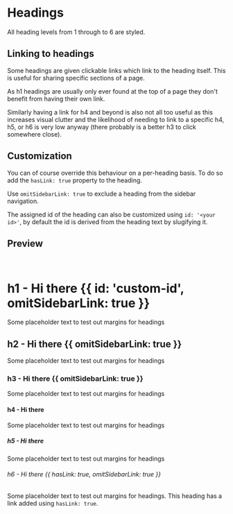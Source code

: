 
# Headings

All heading levels from 1 through to 6 are styled.


## Linking to headings

Some headings are given clickable links which link to the heading itself.
This is useful for sharing specific sections of a page.

As h1 headings are usually only ever found at the top of a page they don't benefit from having their own link.

Similarly having a link for h4 and beyond is also not all too useful as this increases visual clutter and the likelihood of needing to link to a specific h4, h5, or h6 is very low anyway (there probably is a better h3 to click somewhere close).


## Customization

You can of course override this behaviour on a per-heading basis.
To do so add the <InlineCode color="blue">`hasLink: true`</InlineCode> property to the heading.

Use <InlineCode color="blue">`omitSidebarLink: true`</InlineCode> to exclude a heading from the sidebar navigation.

The assigned id of the heading can also be customized using <InlineCode color="blue">`id: '<your id>'`</InlineCode>, by default the id is derived from the heading text by slugifying it.

## Preview

<br />

# h1 - Hi there {{ id: 'custom-id', omitSidebarLink: true }}

Some placeholder text to test out margins for headings

## h2 - Hi there {{ omitSidebarLink: true }}

Some placeholder text to test out margins for headings

### h3 - Hi there {{ omitSidebarLink: true }}

Some placeholder text to test out margins for headings

#### h4 - Hi there

Some placeholder text to test out margins for headings

##### h5 - Hi there

Some placeholder text to test out margins for headings

###### h6 - Hi there {{ hasLink: true, omitSidebarLink: true }}

Some placeholder text to test out margins for headings.
This heading has a link added using `hasLink: true`.

